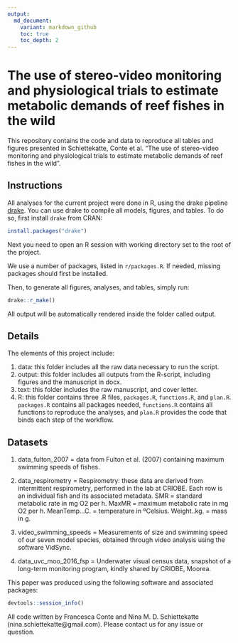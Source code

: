 ```yaml
---
output:
  md_document:
    variant: markdown_github
    toc: true
    toc_depth: 2
---
```


# The use of stereo-video monitoring and physiological trials to estimate metabolic demands of reef fishes in the wild

This repository contains the code and data to reproduce all tables and figures presented in Schiettekatte, Conte et al. "The use of stereo-video monitoring and physiological trials to estimate metabolic demands of reef fishes in the wild".


## Instructions
All analyses for the current project were done in R, using the drake pipeline [drake](https://github.com/ropensci/drake). You can use drake to compile all models, figures, and tables.
To do so, first install `drake` from CRAN: 
```r
install.packages("drake")
```
Next you need to open an R session with working directory set to the root of the project.    

We use a number of packages, listed in `r/packages.R`. If needed, missing packages should first be installed. 

Then, to generate all figures, analyses, and tables, simply run:

```r
drake::r_make()
```

All output will be automatically rendered inside the folder called output. 

## Details
The elements of this project include: 

1) data: this folder includes all the raw data necessary to run the script.
2) output: this folder includes all outputs from the R-script, including figures and the manuscript in docx.
3) text: this folder includes the raw manuscript, and cover letter.
4) R: this folder contains three .R files, `packages.R`, `functions.R`, and `plan.R`.     
`packages.R` contains all packages needed, `functions.R` contains all functions to reproduce the analyses, and `plan.R` provides the code that binds each step of the workflow.

## Datasets

1. data_fulton_2007 = data from Fulton et al. (2007) containing maximum swimming speeds of fishes.

2. data_respirometry = Respirometry: these data are derived from intermittent respirometry, performed in the lab at CRIOBE. Each row is an individual fish and its associated metadata. SMR = standard metabolic rate in mg O2 per h. MaxMR = maximum metabolic rate in mg O2 per h. MeanTemp...C. = temperature in ºCelsius. Weight..kg. = mass in g.

3. video_swimming_speeds = Measurements of size and swimming speed of our seven model species, obtained through video analysis using the software VidSync. 

4. data_uvc_moo_2016_fsp = Underwater visual census data, snapshot of a long-term monitoring program, kindly shared by CRIOBE, Moorea. 


This paper was produced using the following software and associated packages:

```r
devtools::session_info()
```


All code written by Francesca Conte and Nina M. D. Schiettekatte (nina.schiettekatte@gmail.com). Please contact us for any issue or question. 
